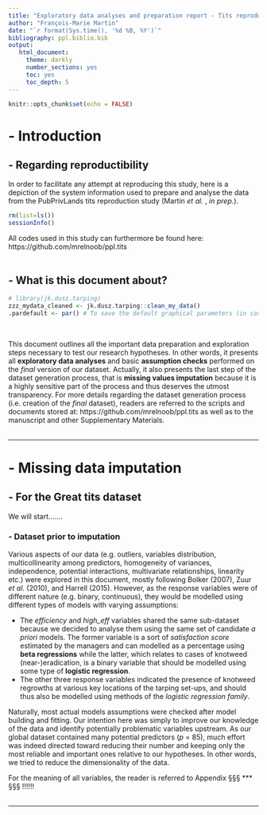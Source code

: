 ```yaml
---
title: "Exploratory data analyses and preparation report - Tits reproduction study, PubPrivLands project (Martin *et al.*, *in prep.*)"
author: "François-Marie Martin"
date: "`r format(Sys.time(), '%d %B, %Y')`"
bibliography: ppl.biblio.bib
output:
   html_document:
     theme: darkly
     number_sections: yes
     toc: yes
     toc_depth: 5
---
```


```r
knitr::opts_chunk$set(echo = FALSE)
```

# - Introduction
## - Regarding reproductibility


In order to facilitate any attempt at reproducing this study, here is a depiction of the system information used to prepare and analyse the data from the PubPrivLands tits reproduction study (Martin *et al.* , *in prep.*).

```r
rm(list=ls())
sessionInfo()
```

All codes used in this study can furthermore be found here: https://github.com/mrelnoob/ppl.tits
\
\

## - What is this document about?  

```r
# library(jk.dusz.tarping)
zzz_mydata_cleaned <- jk.dusz.tarping::clean_my_data()
.pardefault <- par() # To save the default graphical parameters (in case I want to restore them).
```
\

This document outlines all the important data preparation and exploration steps necessary to test our research hypotheses. In other words, it presents all **exploratory data analyses** and basic **assumption checks** performed on the *final* version of our dataset. Actually, it also presents the last step of the dataset generation process, that is **missing values imputation** because it is a highly sensitive part of the process and thus deserves the utmost transparency.
For more details regarding the dataset generation process (i.e. creation of the *final* dataset), readers are referred to the scripts and documents stored at: https://github.com/mrelnoob/ppl.tits as well as to the manuscript and other Supplementary Materials.
\
\

******

# - Missing data imputation
## - For the Great tits dataset

We will start.......

### - Dataset prior to imputation




Various aspects of our data (e.g. outliers, variables distribution, multicollinearity among predictors, homogeneity of variances, independence, potential interactions, multivariate relationships, linearity etc.) were explored in this document, mostly following Bolker (2007), Zuur *et al.* (2010), and Harrell (2015). However, as the response variables were of different nature (e.g. binary, continuous), they would be modelled using different types of models with varying assumptions:

* The *efficiency* and *high_eff* variables shared the same sub-dataset because we decided to analyse them using the same set of candidate *a priori* models. The former variable is a sort of *satisfaction score* estimated by the managers and can modelled as a percentage using **beta regressions** while the latter, which relates to cases of knotweed (near-)eradication, is a binary variable that should be modelled using some type of **logistic regression**.
* The other three response variables indicated the presence of knotweed regrowths at various key locations of the tarping set-ups, and should thus also be modelled using methods of the *logistic regression family*.

Naturally, most actual models assumptions were checked after model building and fitting. Our intention here was simply to improve our knowledge of the data and identify potentially problematic variables upstream. As our global dataset contained many potential predictors (*p* = 85), much effort was indeed directed toward reducing their number and keeping only the most reliable and important ones relative to our hypotheses. In other words, we tried to reduce the dimensionality of the data. 

For the meaning of all variables, the reader is referred to Appendix §§§ *** §§§ !!!!!!
\
\

******
